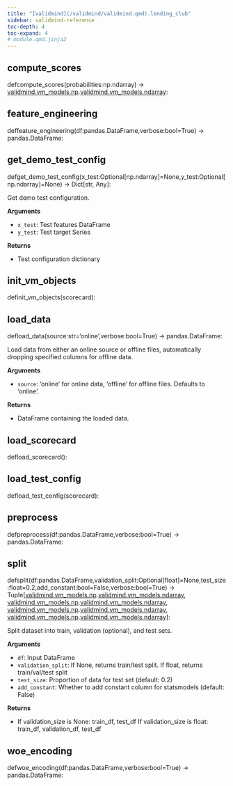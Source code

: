 ```yaml
---
title: "[validmind](/validmind/validmind.qmd).lending_club"
sidebar: validmind-reference
toc-depth: 4
toc-expand: 4
# module.qmd.jinja2
---
```


<!-- function.qmd.jinja2 -->

## compute_scores<span class="suffix"></span>

<!-- signatures.jinja2 -->

::: {.signature}

<span class="kw">def</span><span class="name">compute_scores</span>(<span class="param"><span class="n">probabilities</span><span class="p">:</span><span class="n">np</span>.<span class="n">ndarray</span></span>)<span class="p"> → </span><span class="return-annotation"><a href="/validmind/validmind/vm_models.html#class-np">validmind.vm_models.np</a>.<a href="/validmind/validmind/vm_models.html#class-ndarray">validmind.vm_models.ndarray</a></span>:

:::

<!-- function.qmd.jinja2 -->

## feature_engineering<span class="suffix"></span>

<!-- signatures.jinja2 -->

::: {.signature}

<span class="kw">def</span><span class="name">feature_engineering</span>(<span class="params"><span class="n">df</span><span class="p">:</span><span class="n">pandas</span>.<span class="n">DataFrame</span><span class="muted">,</span></span><span class="params"><span class="n">verbose</span><span class="p">:</span><span class="nb">bool</span><span class="o">=</span><span class="kc">True</span></span>)<span class="p"> → </span><span class="return-annotation"><span class="n">pandas</span>.<span class="n">DataFrame</span></span>:

:::

<!-- function.qmd.jinja2 -->

## get_demo_test_config<span class="suffix"></span>

<!-- signatures.jinja2 -->

::: {.signature}

<span class="kw">def</span><span class="name">get_demo_test_config</span>(<span class="params"><span class="n">x_test</span><span class="p">:</span><span class="n">Optional</span><span class="p">\[</span><span class="n">np</span>.<span class="n">ndarray</span><span class="p">\]</span><span class="o">=</span><span class="kc">None</span><span class="muted">,</span></span><span class="params"><span class="n">y_test</span><span class="p">:</span><span class="n">Optional</span><span class="p">\[</span><span class="n">np</span>.<span class="n">ndarray</span><span class="p">\]</span><span class="o">=</span><span class="kc">None</span></span>)<span class="p"> → </span><span class="return-annotation"><span class="n">Dict</span><span class="p">\[</span><span class="nb">str</span><span class="p">, </span><span class="n">Any</span><span class="p">\]</span></span>:

:::

<!-- docstring.jinja2 -->

Get demo test configuration.

**Arguments**

- `x_test`: Test features DataFrame
- `y_test`: Test target Series

**Returns**

- Test configuration dictionary

<!-- function.qmd.jinja2 -->

## init_vm_objects<span class="suffix"></span>

<!-- signatures.jinja2 -->

::: {.signature}

<span class="kw">def</span><span class="name">init_vm_objects</span>(<span class="param"><span class="n">scorecard</span></span>):

:::

<!-- function.qmd.jinja2 -->

## load_data<span class="suffix"></span>

<!-- signatures.jinja2 -->

::: {.signature}

<span class="kw">def</span><span class="name">load_data</span>(<span class="params"><span class="n">source</span><span class="p">:</span><span class="nb">str</span><span class="o">=</span><span class="s1">'online'</span><span class="muted">,</span></span><span class="params"><span class="n">verbose</span><span class="p">:</span><span class="nb">bool</span><span class="o">=</span><span class="kc">True</span></span>)<span class="p"> → </span><span class="return-annotation"><span class="n">pandas</span>.<span class="n">DataFrame</span></span>:

:::

<!-- docstring.jinja2 -->

Load data from either an online source or offline files, automatically dropping specified columns for offline data.

**Arguments**

- `source`: 'online' for online data, 'offline' for offline files. Defaults to 'online'.

**Returns**

- DataFrame containing the loaded data.

<!-- function.qmd.jinja2 -->

## load_scorecard<span class="suffix"></span>

<!-- signatures.jinja2 -->

::: {.signature}

<span class="kw">def</span><span class="name">load_scorecard</span>():

:::

<!-- function.qmd.jinja2 -->

## load_test_config<span class="suffix"></span>

<!-- signatures.jinja2 -->

::: {.signature}

<span class="kw">def</span><span class="name">load_test_config</span>(<span class="param"><span class="n">scorecard</span></span>):

:::

<!-- function.qmd.jinja2 -->

## preprocess<span class="suffix"></span>

<!-- signatures.jinja2 -->

::: {.signature}

<span class="kw">def</span><span class="name">preprocess</span>(<span class="params"><span class="n">df</span><span class="p">:</span><span class="n">pandas</span>.<span class="n">DataFrame</span><span class="muted">,</span></span><span class="params"><span class="n">verbose</span><span class="p">:</span><span class="nb">bool</span><span class="o">=</span><span class="kc">True</span></span>)<span class="p"> → </span><span class="return-annotation"><span class="n">pandas</span>.<span class="n">DataFrame</span></span>:

:::

<!-- function.qmd.jinja2 -->

## split<span class="suffix"></span>

<!-- signatures.jinja2 -->

::: {.signature}

<span class="kw">def</span><span class="name">split</span>(<span class="params"><span class="n">df</span><span class="p">:</span><span class="n">pandas</span>.<span class="n">DataFrame</span><span class="muted">,</span></span><span class="params"><span class="n">validation_split</span><span class="p">:</span><span class="n">Optional</span><span class="p">\[</span><span class="nb">float</span><span class="p">\]</span><span class="o">=</span><span class="kc">None</span><span class="muted">,</span></span><span class="params"><span class="n">test_size</span><span class="p">:</span><span class="nb">float</span><span class="o">=</span><span class="kc">0.2</span><span class="muted">,</span></span><span class="params"><span class="n">add_constant</span><span class="p">:</span><span class="nb">bool</span><span class="o">=</span><span class="kc">False</span><span class="muted">,</span></span><span class="params"><span class="n">verbose</span><span class="p">:</span><span class="nb">bool</span><span class="o">=</span><span class="kc">True</span></span>)<span class="p"> → </span><span class="return-annotation"><span class="n">Tuple</span><span class="p">\[</span><a href="/validmind/validmind/vm_models.html#class-np">validmind.vm_models.np</a>.<a href="/validmind/validmind/vm_models.html#class-ndarray">validmind.vm_models.ndarray</a><span class="p">, </span><a href="/validmind/validmind/vm_models.html#class-np">validmind.vm_models.np</a>.<a href="/validmind/validmind/vm_models.html#class-ndarray">validmind.vm_models.ndarray</a><span class="p">, </span><a href="/validmind/validmind/vm_models.html#class-np">validmind.vm_models.np</a>.<a href="/validmind/validmind/vm_models.html#class-ndarray">validmind.vm_models.ndarray</a><span class="p">, </span><a href="/validmind/validmind/vm_models.html#class-np">validmind.vm_models.np</a>.<a href="/validmind/validmind/vm_models.html#class-ndarray">validmind.vm_models.ndarray</a><span class="p">\]</span></span>:

:::

<!-- docstring.jinja2 -->

Split dataset into train, validation (optional), and test sets.

**Arguments**

- `df`: Input DataFrame
- `validation_split`: If None, returns train/test split. If float, returns train/val/test split
- `test_size`: Proportion of data for test set (default: 0.2)
- `add_constant`: Whether to add constant column for statsmodels (default: False)

**Returns**

- If validation_size is None: train_df, test_df If validation_size is float: train_df, validation_df, test_df

<!-- function.qmd.jinja2 -->

## woe_encoding<span class="suffix"></span>

<!-- signatures.jinja2 -->

::: {.signature}

<span class="kw">def</span><span class="name">woe_encoding</span>(<span class="params"><span class="n">df</span><span class="p">:</span><span class="n">pandas</span>.<span class="n">DataFrame</span><span class="muted">,</span></span><span class="params"><span class="n">verbose</span><span class="p">:</span><span class="nb">bool</span><span class="o">=</span><span class="kc">True</span></span>)<span class="p"> → </span><span class="return-annotation"><span class="n">pandas</span>.<span class="n">DataFrame</span></span>:

:::

